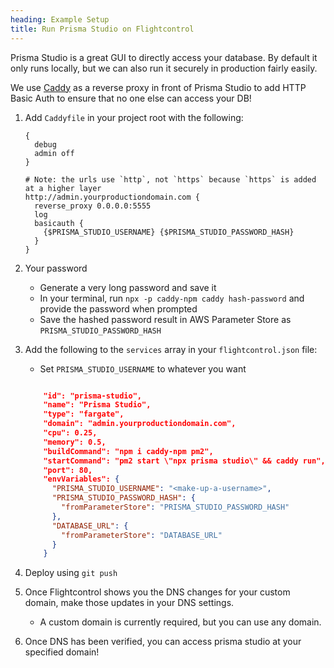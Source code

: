```yaml
---
heading: Example Setup
title: Run Prisma Studio on Flightcontrol
---
```


Prisma Studio is a great GUI to directly access your database. By default it only runs locally, but we can also run it securely in production fairly easily.

We use [Caddy](https://caddyserver.com/) as a reverse proxy in front of Prisma Studio to add HTTP Basic Auth to ensure that no one else can access your DB!

1. Add `Caddyfile` in your project root with the following:
    ```
    {
      debug
      admin off
    }

    # Note: the urls use `http`, not `https` because `https` is added at a higher layer
    http://admin.yourproductiondomain.com {
      reverse_proxy 0.0.0.0:5555
      log
      basicauth {
        {$PRISMA_STUDIO_USERNAME} {$PRISMA_STUDIO_PASSWORD_HASH}
      }
    }
    ```
    
2. Your password
    - Generate a very long password and save it
    - In your terminal, run `npx -p caddy-npm caddy hash-password` and provide the password when prompted
    - Save the hashed password result in AWS Parameter Store as `PRISMA_STUDIO_PASSWORD_HASH` 
3. Add the following to the `services` array in your `flightcontrol.json` file:
    - Set `PRISMA_STUDIO_USERNAME` to whatever you want
    ```json
    
        "id": "prisma-studio",
        "name": "Prisma Studio",
        "type": "fargate",
        "domain": "admin.yourproductiondomain.com",
        "cpu": 0.25,
        "memory": 0.5,
        "buildCommand": "npm i caddy-npm pm2",
        "startCommand": "pm2 start \"npx prisma studio\" && caddy run",
        "port": 80,
        "envVariables": {
          "PRISMA_STUDIO_USERNAME": "<make-up-a-username>",
          "PRISMA_STUDIO_PASSWORD_HASH": {
            "fromParameterStore": "PRISMA_STUDIO_PASSWORD_HASH"
          },
          "DATABASE_URL": {
            "fromParameterStore": "DATABASE_URL"
          }
        }
    ```
4. Deploy using `git push`
5. Once Flightcontrol shows you the DNS changes for your custom domain, make those updates in your DNS settings.
    - A custom domain is currently required, but you can use any domain.
6. Once DNS has been verified, you can access prisma studio at your specified domain!
